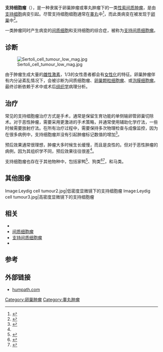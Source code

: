 {{medical}}
{{Infobox Disease
 | Name           = 支持细胞瘤
 | Image          = Sertoli cell tumour high mag.jpg
 | Caption        = 高度[[显微镜|显微镜]]下的支持细胞瘤
 | DiseasesDB     = 
 | ICD10          = 
 | ICD9           = {{ICD9|183.0}}, {{ICD9|256.1}} 
 | ICDO           = 8631
 | OMIM           = 
 | MedlinePlus    = 
 | eMedicineSubj  = 
 | eMedicineTopic = 
 | MeshID         = D012707
}}
'''支持细胞瘤'''（{{lang-en|Sertoli cell tumour, Sertoli cell tumor}}），是一种隶属于卵巢肿瘤或睾丸肿瘤下的一类[[性索间质肿瘤|性索间质肿瘤]]，是由[[支持细胞|支持细胞]]病变引起。尽管支持细胞细胞通常在[[睾丸|睾丸]]中<ref name="pmid9630178">{{cite journal |author=Young RH, Koelliker DD, Scully RE |title=Sertoli cell tumors of the testis, not otherwise specified: a clinicopathologic analysis of 60 cases |journal=Am. J. Surg. Pathol. |volume=22 |issue=6 |pages=709–21 |pmid=9630178 |doi=10.1097/00000478-199806000-00008 |url=http://meta.wkhealth.com/pt/pt-core/template-journal/lwwgateway/media/landingpage.htm?issn=0147-5185&volume=22&issue=6&spage=709 |date=June 1998 |access-date=2013-10-14 |archive-date=2012-05-05 |archive-url=https://web.archive.org/web/20120505125936/http://meta.wkhealth.com/pt/pt-core/template-journal/lwwgateway/media/landingpage.htm?issn=0147-5185&volume=22&issue=6&spage=709 |dead-url=no }}</ref>，而此类病变在被发现于[[卵巢|卵巢]]中<ref name="pmid15644771">{{cite journal |author=Oliva E, Alvarez T, Young RH |title=Sertoli cell tumors of the ovary: a clinicopathologic and immunohistochemical study of 54 cases |journal=Am. J. Surg. Pathol. |volume=29 |issue=2 |pages=143–56 |pmid=15644771 |doi= |url=http://meta.wkhealth.com/pt/pt-core/template-journal/lwwgateway/media/landingpage.htm?issn=0147-5185&volume=29&issue=2&spage=143 |date=February 2005 |access-date=2013-10-14 |archive-date=2012-05-11 |archive-url=https://web.archive.org/web/20120511230545/http://meta.wkhealth.com/pt/pt-core/template-journal/lwwgateway/media/landingpage.htm?issn=0147-5185&volume=29&issue=2&spage=143 |dead-url=no }}</ref>。

一类肿瘤同时产生病变的[[间质细胞|间质细胞]]和支持细胞的综合症，被称为[[支持间质细胞瘤|支持间质细胞瘤]]。


==诊断==
[[Image:Sertoli_cell_tumour_low_mag.jpg|thumb]]

由于肿瘤生成大量的[[雌性激素|雌性激素]]，1/3的女性患者都会有[[女性化|女性化]]的特征。卵巢肿瘤伴有内分泌紊乱情况下，会被诊断为间质细胞瘤、[[卵巢颗粒细胞瘤|卵巢颗粒细胞瘤]]、或[[泡膜细胞瘤|泡膜细胞瘤]]。最终诊断依赖于术中或术后[[组织学|组织学]]病理分析。

==治疗==
常见的支持细胞瘤治疗方式是手术，通常是保留生育功能的单侧输卵管卵巢切除术。对于恶性肿瘤，需要采用更激进的手术策略，并通常使用辅助化学疗法，一些时候需要放射疗法。在所有治疗过程中，需要保持多次物理检查与成像监控，因为在很多病例中，支持细胞瘤并没有引起肿瘤标记数值的增加<ref name="pmid17484630">{{cite journal
 |author       = Lenhard M, Kuemper C, Ditsch N, Diebold J, Stieber P, Friese K, Burges A
 |title        = Use of novel serum markers in clinical follow-up of Sertoli-Leydig cell tumours
 |journal      = Clin. Chem. Lab. Med.
 |volume       = 45
 |issue        = 5
 |pages        = 657–61
 |year         = 2007
 |pmid         = 17484630
 |doi          = 10.1515/CCLM.2007.120
 |url          = http://www.reference-global.com/doi/abs/10.1515/CCLM.2007.120
 |access-date  = 2013-10-14
 |archive-date = 2020-03-13
 |archive-url  = https://web.archive.org/web/20200313174535/https://www.degruyter.com/dg/error404
 |dead-url     = yes
}}</ref>。

预后效果通常很理想，肿瘤大多时候生长缓慢，而且是良性的。但对于恶性肿瘤的病例，因为其组织学不同，预后效果往往很差<ref name="pmid17484630"/>。

支持细胞瘤也存在于其他物种中，包括家鸭<ref name="pmid19216259">{{cite journal
| author = Leach S, Heatley JJ, Pool RR, Spaulding K
| title = Bilateral testicular germ cell-sex cord-stromal tumor in a pekin duck (Anas platyrhynchos domesticus)
| journal = J. Avian Med. Surg.
| volume = 22
| issue = 4
| pages = 315–9
| pmid = 19216259
| doi = 
10.1647/2007-017.1| url = 
| issn = 
|date=December 2008}}</ref>、狗类<ref name="pmid19037884">{{cite journal
| author = Gopinath D, Draffan D, Philbey AW, Bell R
| title = Use of intralesional oestradiol concentration to identify a functional pulmonary metastasis of canine sertoli cell tumour
| journal = J Small Anim Pract
| volume = 50
| issue = 4
| pages = 198–200
| pmid = 19037884
| doi = 10.1111/j.1748-5827.2008.00671.x
| issn = 
|date=December 2008}}</ref><ref name="pmid18954385">{{cite journal
| author = Vegter AR, Kooistra HS, van Sluijs FJ, van Bruggen LW, Ijzer J, Zijlstra C, Okkens AC
| title = Persistent Mullerian Duct Syndrome in a Miniature Schnauzer Dog with Signs of Feminization and a Sertoli Cell Tumour
| journal = Reprod. Domest. Anim.
| volume = 
45| issue = 
3| pages = 447–52| pmid = 18954385
| doi = 10.1111/j.1439-0531.2008.01223.x
| issn = 
|date=October 2008}}</ref>，和马类。

==其他图像==
<gallery>
Image:Leydig cell tumour2.jpg|低密度显微镜下的支持细胞瘤
Image:Leydig cell tumour3.jpg|高密度显微镜下的支持细胞瘤
</gallery>

== 相关 ==
*{{link-en|雄性激素依赖综合征|Androgen-dependent syndromes}}
*[[间质细胞瘤|间质细胞瘤]]
*[[支持间质细胞瘤|支持间质细胞瘤]]
*{{link-en|支持细胞团|Sertoli cell nodule}}

==参考==
{{reflist}}

== 外部链接 ==
* [https://web.archive.org/web/20091207025946/http://www.humpath.com/Sertoli-cell-tumor humpath.com]

{{女性生殖道肿瘤}}
{{男性生殖器肿瘤}}
{{DEFAULTSORT:Sertoli Cell Tumour}}
[[Category:卵巢肿瘤|Category:卵巢肿瘤]]
[[Category:睾丸肿瘤|Category:睾丸肿瘤]]